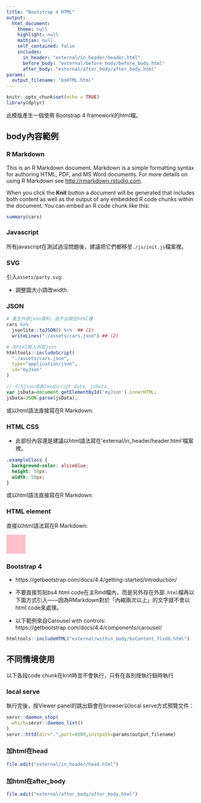 ```yaml
---
title: "Bootstrap 4 HTML"
output: 
  html_document:
    theme: null
    highlight: null
    mathjax: null
    self_contained: false
    includes:
      in_header: "external/in_header/header.html"
      before_body: "external/before_body/before_body.html"
      after_body: "external/after_body/after_body.html"
params:
  output_filename: "bsHTML.html"
---
```


```r
knitr::opts_chunk$set(echo = TRUE)
library(dplyr)
```

此模版產生一個使用 Bootstrap 4 framework的html檔。

## body內容範例

### R Markdown

This is an R Markdown document. Markdown is a simple formatting syntax for authoring HTML, PDF, and MS Word documents. For more details on using R Markdown see <http://rmarkdown.rstudio.com>.

When you click the **Knit** button a document will be generated that includes both content as well as the output of any embedded R code chunks within the document. You can embed an R code chunk like this:

```r
summary(cars)
```

### Javascript

所有javascript在測試過沒問題後，建議把它們都移至`./js/init.js`檔案裡。

### SVG
引入`assets/party.svg`:

  * 調整圖大小請改width. 

<object id="myObject" data="assets/party.svg" type="image/svg+xml" width="10%"></object>

### JSON

```r
# 產生外部json資料，但不出現在html裡
cars %>%
  jsonlite::toJSON() %>%  ## (1)
  writeLines("./assets/cars.json") ## (2)
```


```r
# 在html嵌入外部json
htmltools::includeScript(
  "./assets/cars.json",
  type="application/json",
  id="myJson"
)
```

```js
// 引入json成為JavaScript data, jsData.
var jsData=document.getElementById('myJson').innerHTML;
jsData=JSON.parse(jsData);
```

或以html語法直接寫在R Markdown: 

<script type="text/javascript">
// 引入json成為JavaScript data, jsData2.
var jsData2=document.getElementById('myJson').innerHTML;
jsData2=JSON.parse(jsData);
</script>

### HTML CSS

  * 此部份內容還是建議以html語法寫在'external/in_header/header.html'檔案裡。
  
```css
.exampleClass {
  background-color: aliceblue;
  height: 50px;
  width: 50px;
}
```

或以html語法直接寫在R Markdown: 

<style>
.exampleClass2 {
  background-color: pink;
  height: 50px;
  width: 50px;
}
</style>

### HTML element
直接以html語法寫在R Markdown: 

<div id="myDiv" class="exampleClass"></div>

<div id="myDiv2" class="exampleClass2"></div>

### Bootstrap 4

  * https://getbootstrap.com/docs/4.4/getting-started/introduction/

  * 不要直接剪貼bs4 html code在主Rmd檔內，而是另外存在外部`.html`檔再以下面方式引入——因為RMarkdown對於「內縮兩次以上」的文字就不會以html code來處理。
  
  * 以下範例來自Carousel with controls: https://getbootstrap.com/docs/4.4/components/carousel/

```r
htmltools::includeHTML("external/within_body/bsContent_flxdb.html")
```


## 不同情境使用
以下各段code chunk在knit時並不會執行，只有在各別按執行鈕時執行

### local serve
執行完後，按Viewer panel的跳出鈕會在browser以local serve方式預覽文件：
```r
servr::daemon_stop(
  which=servr::daemon_list()
)
servr::httd(dir=".",port=8000,initpath=params$output_filename)
```

### 加html在head

```r
file.edit("external/in_header/head.html")
```

### 加html在after_body

```r
file.edit("external/after_body/after_body.html")
```
